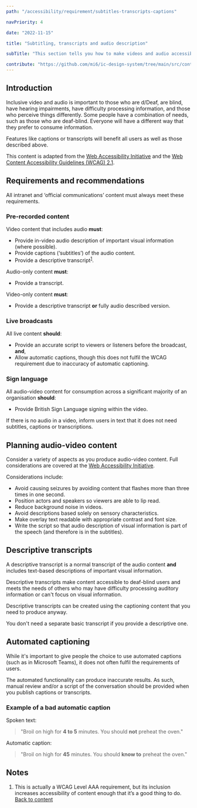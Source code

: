 ```yaml
---
path: "/accessibility/requirement/subtitles-transcripts-captions"

navPriority: 4

date: "2022-11-15"

title: "Subtitling, transcripts and audio description"

subTitle: "This section tells you how to make videos and audio accessible."

contribute: "https://github.com/mi6/ic-design-system/tree/main/src/content/structured/accessibility/requirement/subtitles-transcripts-captions.mdx"
---
```


## Introduction

Inclusive video and audio is important to those who are d/Deaf, are blind, have hearing impairments, have difficulty processing information, and those who perceive things differently. Some people have a combination of needs, such as those who are deaf-blind. Everyone will have a different way that they prefer to consume information.

Features like captions or transcripts will benefit all users as well as those described above.

This content is adapted from the [Web Accessibility Initiative](https://www.w3.org/WAI/media/av/) and the [Web Content Accessibility Guidelines (WCAG) 2.1](https://www.w3.org/TR/WCAG21/).

## Requirements and recommendations

All intranet and ‘official communications’ content must always meet these requirements.

### Pre-recorded content

Video content that includes audio **must**:

- Provide in-video audio description of important visual information (where possible).
- Provide captions (‘subtitles’) of the audio content.
- Provide a descriptive transcript<sup id="ref-1"><a href="#fn-1">1</a></sup>.

Audio-only content **must**:

- Provide a transcript.

Video-only content **must**:

- Provide a descriptive transcript **or** fully audio described version.

### Live broadcasts

All live content **should**:

- Provide an accurate script to viewers or listeners before the broadcast, **and**,
- Allow automatic captions, though this does not fulfil the WCAG requirement due to inaccuracy of automatic captioning.

### Sign language

All audio-video content for consumption across a significant majority of an organisation **should**:

- Provide British Sign Language signing within the video.

If there is no audio in a video, inform users in text that it does not need subtitles, captions or transcriptions.

## Planning audio-video content

Consider a variety of aspects as you produce audio-video content. Full considerations are covered at the [Web Accessibility Initiative](https://www.w3.org/WAI/media/av/av-content/).

Considerations include:

- Avoid causing seizures by avoiding content that flashes more than three times in one second.
- Position actors and speakers so viewers are able to lip read.
- Reduce background noise in videos.
- Avoid descriptions based solely on sensory characteristics.
- Make overlay text readable with appropriate contrast and font size.
- Write the script so that audio description of visual information is part of the speech (and therefore is in the subtitles).

## Descriptive transcripts

A descriptive transcript is a normal transcript of the audio content **and** includes text-based descriptions of important visual information.

Descriptive transcripts make content accessible to deaf-blind users and meets the needs of others who may have difficulty processing auditory information or can't focus on visual information.

Descriptive transcripts can be created using the captioning content that you need to produce anyway.

You don't need a separate basic transcript if you provide a descriptive one.

## Automated captioning

While it's important to give people the choice to use automated captions (such as in Microsoft Teams), it does not often fulfil the requirements of users.

The automated functionality can produce inaccurate results. As such, manual review and/or a script of the conversation should be provided when you publish captions or transcripts.

### Example of a bad automatic caption

Spoken text:

> "Broil on high for **4 to 5** minutes. You should **not** preheat the oven."

Automatic caption:

> "Broil on high for **45** minutes. You should **know to** preheat the oven."

## Notes

1. This is actually a WCAG Level AAA requirement, but its inclusion increases accessibility of content enough that it’s a good thing to do.
   <a href="#ref-1">Back to content</a>
